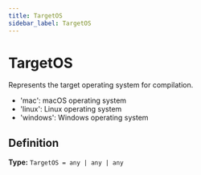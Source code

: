 ```yaml
---
title: TargetOS
sidebar_label: TargetOS
---
```


# TargetOS

Represents the target operating system for compilation.

- 'mac': macOS operating system
- 'linux': Linux operating system
- 'windows': Windows operating system

## Definition

**Type:** <code>TargetOS = any | any | any</code>

